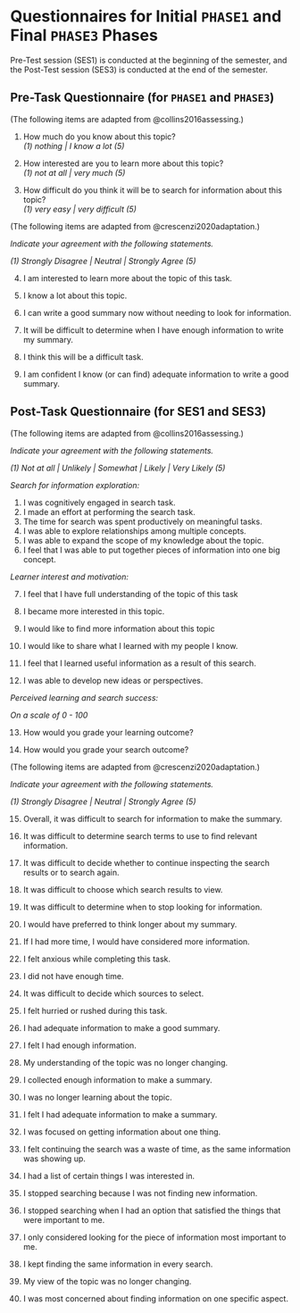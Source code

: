 # Questionnaires for Initial `PHASE1` and Final `PHASE3` Phases {#app-phase13}
 
Pre-Test session (SES1) is conducted at the beginning of the semester,
and the Post-Test session (SES3) is conducted at the end of the
semester.

## Pre-Task Questionnaire (for `PHASE1` and `PHASE3`) {#app-phase13-pretask}

(The following items are adapted from @collins2016assessing.)

1. How much do you know about this topic?\
    *(1) nothing \| I know a lot (5)*

2. How interested are you to learn more about this topic?\
    *(1) not at all \| very much (5)*

3. How difficult do you think it will be to search for information
    about this topic?\
    *(1) very easy \| very difficult (5)*

(The following items are adapted from @crescenzi2020adaptation.)

*Indicate your agreement with the following statements.*

*(1) Strongly Disagree \| Neutral \| Strongly Agree (5)*

4.  I am interested to learn more about the topic of this task.

5.  I know a lot about this topic.

6.  I can write a good summary now without needing to look for
    information.

7.  It will be difficult to determine when I have enough information to
    write my summary.

8.  I think this will be a difficult task.

9.  I am confident I know (or can find) adequate information to write a
    good summary.



## Post-Task Questionnaire (for SES1 and SES3) {#app-phase13-posttask}

(The following items are adapted from @collins2016assessing.)

*Indicate your agreement with the following statements.*

*(1) Not at all \| Unlikely \| Somewhat \| Likely \| Very Likely (5)*


*Search for information exploration:*

1.  I was cognitively engaged in search task.
2.  I made an effort at performing the search task.
3.  The time for search was spent productively on meaningful tasks.
4.  I was able to explore relationships among multiple concepts.
5.  I was able to expand the scope of my knowledge about the topic.
6.  I feel that I was able to put together pieces of information into
    one big concept.


*Learner interest and motivation:*

7.  I feel that I have full understanding of the topic of this task

8.  I became more interested in this topic.

9.  I would like to find more information about this topic

10. I would like to share what I learned with my people I know.

11. I feel that I learned useful information as a result of this search.

12. I was able to develop new ideas or perspectives.

*Perceived learning and search success:*

*On a scale of 0 - 100*

13. How would you grade your learning outcome?

14. How would you grade your search outcome?


(The following items are adapted from @crescenzi2020adaptation.)

*Indicate your agreement with the following statements.*

*(1) Strongly Disagree \| Neutral \| Strongly Agree (5)*

15. Overall, it was difficult to search for information to make the
    summary.

16. It was difficult to determine search terms to use to find relevant
    information.

17. It was difficult to decide whether to continue inspecting the search
    results or to search again.

18. It was difficult to choose which search results to view.

19. It was difficult to determine when to stop looking for information.

20. I would have preferred to think longer about my summary.

21. If I had more time, I would have considered more information.

22. I felt anxious while completing this task.

23. I did not have enough time.

24. It was difficult to decide which sources to select.

25. I felt hurried or rushed during this task.

26. I had adequate information to make a good summary.

27. I felt I had enough information.

28. My understanding of the topic was no longer changing.

29. I collected enough information to make a summary.

30. I was no longer learning about the topic.

31. I felt I had adequate information to make a summary.

32. I was focused on getting information about one thing.

33. I felt continuing the search was a waste of time, as the same
    information was showing up.

34. I had a list of certain things I was interested in.

35. I stopped searching because I was not finding new information.

36. I stopped searching when I had an option that satisfied the things
    that were important to me.

37. I only considered looking for the piece of information most
    important to me.

38. I kept finding the same information in every search.

39. My view of the topic was no longer changing.

40. I was most concerned about finding information on one specific
    aspect.

<!-- 

## Preference for CTA vs Silent Condition {#app-phase13-cta-v-silent}

1. You were asked to talk-aloud for one task, and work in silence for the other. Which one was better?
   - Talk aloud much was a lot better
   - Talk aloud was slightly better
   - I did not feel any difference
   - Working in silence was slightly better
   - Working in silence was a lot better

2. Why? .....
 -->


<!-- 
## `PHASE1-SHEG`: Website Reliability Assessment {#app-phase1-sheg}


You are researching children's health and come across this website: https://acpeds.org. 
 
Please decide if this website is a trustworthy source of information on children's health. 
 
You may use any information on this website, or you can open a new tab and do an Internet search if you want. You can consider checking out search engines other than Google, such as Bing, Yahoo, or Ecosia.
 
Take about 5 minutes to complete this task. Turn YASBIL on before proceeding.
 
 
1. Is this website a trustworthy source to learn about children's health? Explain your answer, citing evidence from the webpages you used. Be sure to provide the URLs to the webpages you cite in the next textbox. .....
2. Please paste the URLs to the webpages you used to explain your answer above, one per line. .....



## `PHASE3-SHEG`: Website Comparison Assessment {#app-phase3-sheg}

Imagine you are doing research on criminal justice reform, and you find the following webpages.

A. https://sites.psu.edu/aspsy/2019/10/20/criminal-justice-reform

B. https://en.wikipedia.org/wiki/Criminal_justice_reform_in_the_United_States
 
Which of these two webpages do you think is a better place to start your research?
 
You may use any information on the two webpages, or you can open another tab and do an Internet search if you want. You can consider checking out search engines other than Google, such as Bing, Yahoo, or Ecosia.
 
Take about 5 minutes to complete this task. Turn YASBIL on before proceeding.
 
 
1. Which of these two webpages do you think is a better place to start your research? .....
2. Explain your choice. Refer to both webpages in your answer. .....
3. Please paste the URLs to the webpages you used to explain your answer above, one per line.
 -->



<!--
## Semi-structured Interview Questions (at the end of SES3) {#app-post-task-interview}

1.  What role did searching the web for information play in the course
    you just completed?

2.  How about other courses?

3.  How do you take notes, and manage your notes? PROBE: Do you have
    some strategies to organise information?

4.  Over the course of the semester, do you think your information
    search behaviour and strategies changed? Or remained the same?

5.  I understand that Firefox may not be your usual browser. How was
    your experience of using Firefox and YASBIL to complete the
    assignments?

6.  Did you feel restricted while using Firefox?

7.  Did you ever need to switch back to your old browser while
    completing the assignments?

8.  How did you feel about using YASBIL to record your browsing
    activity?

9.  Did you feel ever "under surveillance" while using YASBIL?

10. If you were asked to redesign the way students interact with Google
    or any other Search Engine, what would you do? (PROBE: think about
    the tasks you had to do for your course, or in your daily life, or
    perhaps this study; redesign to better support student education)

11. Imagine a scenario where search engines can measure how much
    information students already know about a certain topic. Do you
    think it will be useful or desirable?

12. (if yes to previous question): What are some ways by which a search
    engine could possibly assess a student's existing knowledge? -->
